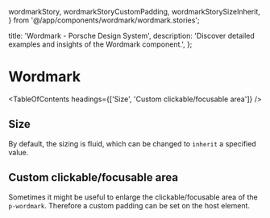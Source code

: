   wordmarkStory,
  wordmarkStoryCustomPadding,
  wordmarkStorySizeInherit,
} from '@/app/components/wordmark/wordmark.stories';

  title: 'Wordmark - Porsche Design System',
  description: 'Discover detailed examples and insights of the Wordmark component.',
};

# Wordmark <ComponentStatus tagName="p-wordmark"></ComponentStatus>

<TableOfContents headings={['Size', 'Custom clickable/focusable area']} />

## Size

By default, the sizing is fluid, which can be changed to `inherit` a specified value.

<ComponentStory story={wordmarkStorySizeInherit} />

## Custom clickable/focusable area

Sometimes it might be useful to enlarge the clickable/focusable area of the `p-wordmark`. Therefore a custom padding can
be set on the host element.

<ComponentStory story={wordmarkStoryCustomPadding} />
